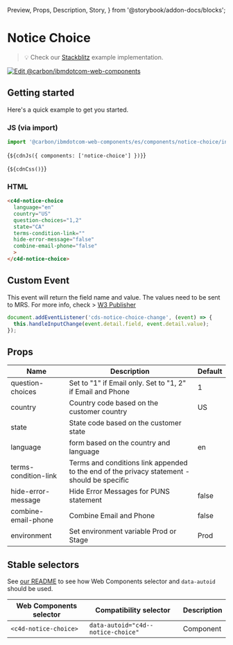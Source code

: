   Preview,
  Props,
  Description,
  Story,
} from '@storybook/addon-docs/blocks';

# Notice Choice

> 💡 Check our
> [Stackblitz](https://stackblitz.com/github/carbon-design-system/carbon-for-ibm-dotcom/tree/main/packages/web-components/examples/stackblitz/components/notice-choice)
> example implementation.

[![Edit @carbon/ibmdotcom-web-components](https://developer.stackblitz.com/img/open_in_stackblitz.svg)](https://stackblitz.com/github/carbon-design-system/carbon-for-ibm-dotcom/tree/main/packages/web-components/examples/stackblitz/components/notice-choice)

## Getting started

Here's a quick example to get you started.

### JS (via import)

```javascript
import '@carbon/ibmdotcom-web-components/es/components/notice-choice/index.js';
```

<Markdown>{`${cdnJs({ components: ['notice-choice'] })}`}</Markdown>

<Markdown>{`${cdnCss()}`}</Markdown>

### HTML

```html
<c4d-notice-choice
  language="en"
  country="US"
  question-choices="1,2"
  state="CA"
  terms-condition-link=""
  hide-error-message="false"
  combine-email-phone="false"
  >
</c4d-notice-choice>
```

## Custom Event

This event will return the field name and value. The values need to be sent to
MRS. For more info, check >
[W3 Publisher](https://w3.ibm.com/w3publisher/urx/notice-and-choice)

```javascript
document.addEventListener('cds-notice-choice-change', (event) => {
  this.handleInputChange(event.detail.field, event.detail.value);
});
```

## Props

| Name                 | Description                                                                                 | Default |
| -------------------- | ------------------------------------------------------------------------------------------- | ------- |
| question-choices     | Set to "1" if Email only. Set to "1, 2" if Email and Phone                                  | 1       |
| country              | Country code based on the customer country                                                  | US      |
| state                | State code based on the customer state                                                      |         |
| language             | form based on the country and language                                                      | en      |
| terms-condition-link | Terms and conditions link appended to the end of the privacy statement - should be specific |         |
| hide-error-message   | Hide Error Messages for PUNS statement                                                      | false   |
| combine-email-phone  | Combine Email and Phone                                                                     | false   |
| environment          | Set environment variable Prod or Stage                                                      | Prod    |

<Props of="c4d-notice-choice" />

## Stable selectors

See
[our README](https://github.com/carbon-design-system/carbon-for-ibm-dotcom/tree/main/packages/web-components#stable-selectors-for-analytics-and-integratione2e-testing-in-web-components)
to see how Web Components selector and `data-autoid` should be used.

| Web Components selector | Compatibility selector             | Description |
| ----------------------- | ---------------------------------- | ----------- |
| `<c4d-notice-choice>`   | `data-autoid="c4d--notice-choice"` | Component   |

<Description markdown={contributing} />
